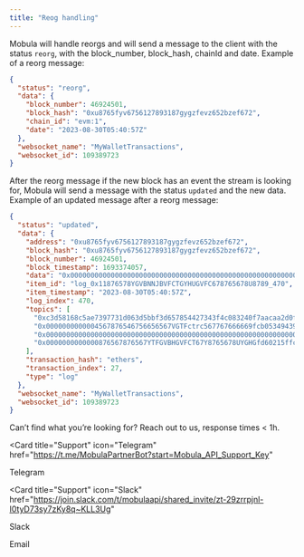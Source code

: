```yaml
---
title: "Reog handling"
---
```


Mobula will handle reorgs and will send a message to the client with the status `reorg`, with the block_number, block_hash, chainId and date. Example of a reorg message:

```json
{
  "status": "reorg",
  "data": {
    "block_number": 46924501,
    "block_hash": "0xu8765fyv6756127893187gygzfevz652bzef672",
    "chain_id": "evm:1",
    "date": "2023-08-30T05:40:57Z"
  },
  "websocket_name": "MyWalletTransactions",
  "websocket_id": 109389723
}
```

After the reorg message if the new block has an event the stream is looking for, Mobula will send a message with the status `updated` and the new data. Example of an updated message after a reorg message:

```json
{
  "status": "updated",
  "data": {
    "address": "0xu8765fyv6756127893187gygzfevz652bzef672",
    "block_hash": "0xu8765fyv6756127893187gygzfevz652bzef672",
    "block_number": 46924501,
    "block_timestamp": 1693374057,
    "data": "0x000000000000000000000000000000000000000000000000000000000000000000000000000000000000000000000000000000000000000000000000001",
    "item_id": "log_0x11876578YGVBNNJBVFCTGYHUGVFC678765678U8789_470",
    "item_timestamp": "2023-08-30T05:40:57Z",
    "log_index": 470,
    "topics": [
      "0xc3d58168c5ae7397731d063d5bbf3d657854427343f4c083240f7aacaa2d0f62",
      "0x0000000000004567876546756656567VGTFctrc567767666669fcb0534943956",
      "0x0000000000000000000000000000000000000000000000000000000000000000",
      "0x0000000000000876567876567YTFGVBHGVFCT67Y8765678UYGHGfd60215ffcb5"
    ],
    "transaction_hash": "ethers",
    "transaction_index": 27,
    "type": "log"
  },
  "websocket_name": "MyWalletTransactions",
  "websocket_id": 109389723
}
```

Can’t find what you’re looking for? Reach out to us, response times < 1h.

<CardGroup>

<Card
  title="Support"
  icon="Telegram"
  href="https://t.me/MobulaPartnerBot?start=Mobula_API_Support_Key"
>
  Telegram
</Card>

<Card
  title="Support"
  icon="Slack"
  href="https://join.slack.com/t/mobulaapi/shared_invite/zt-29zrrpjnl-I0tyD73sy7zKy8q~KLL3Ug"
>
  Slack
</Card>

<Card title="Need help?" icon="envelope" href="mailto:contact@mobulalabs.org">
  Email
</Card>

</CardGroup>
